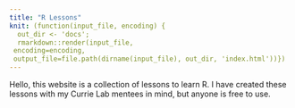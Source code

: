 ```yaml
---
title: "R Lessons"
knit: (function(input_file, encoding) {
  out_dir <- 'docs';
  rmarkdown::render(input_file,
 encoding=encoding,
 output_file=file.path(dirname(input_file), out_dir, 'index.html'))})
---
```


Hello, this website is a collection of lessons to learn R. I have created these lessons with my Currie Lab mentees in mind, but anyone is free to use. 
